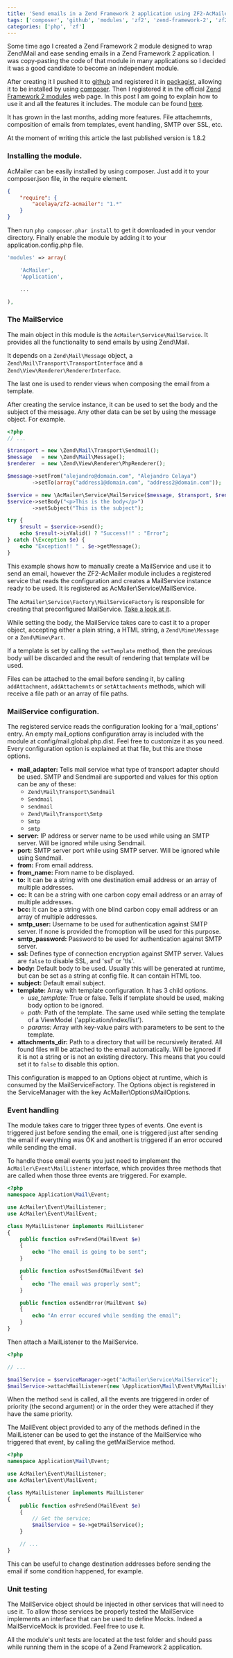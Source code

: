 ```yaml
---
title: 'Send emails in a Zend Framework 2 application using ZF2-AcMailer module'
tags: ['composer', 'github', 'modules', 'zf2', 'zend-framework-2', 'zf2-acmailer']
categories: ['php', 'zf']
---
```


Some time ago I created a Zend Framework 2 module designed to wrap Zend\Mail and ease sending emails in a Zend Framework 2 application. I was copy-pasting the code of that module in many applications so I decided it was a good candidate to become an independent module.

After creating it I pushed it to [github](https://github.com/) and registered it in [packagist](https://packagist.org/), allowing it to be installed by using [composer](https://getcomposer.org/). Then I registered it in the official [Zend Framework 2 modules](https://zfmodules.com/) web page. In this post I am going to explain how to use it and all the features it includes. The module can be found [here](https://github.com/acelaya/ZF2-AcMailer).

It has grown in the last months, adding more features. File attachemnts, composition of emails from templates, event handling, SMTP over SSL, etc.

At the moment of writing this article the last published version is 1.8.2

### Installing the module.

AcMailer can be easily installed by using composer. Just add it to your composer.json file, in the require element.

```json
{
    "require": {
        "acelaya/zf2-acmailer": "1.*"
    }
}
```

Then run `php composer.phar install` to get it downloaded in your vendor directory. Finally enable the module by adding it to your application.config.php file.

```php
'modules' => array(

    'AcMailer',
    'Application',

    ...

),
```

### The MailService

The main object in this module is the `AcMailer\Service\MailService`. It provides all the functionality to send emails by using Zend\Mail.

It depends on a `Zend\Mail\Message` object, a `Zend\Mail\Transport\TransportInterface` and a `Zend\View\Renderer\RendererInterface`.

The last one is used to render views when composing the email from a template.

After creating the service instance, it can be used to set the body and the subject of the message. Any other data can be set by using the message object. For example.

```php
<?php
// ...

$transport = new \Zend\Mail\Transport\Sendmail();
$message   = new \Zend\Mail\Message();
$renderer  = new \Zend\View\Renderer\PhpRenderer();

$message->setFrom("alejandro@domain.com", "Alejandro Celaya")
        ->setTo(array("address1@domain.com", "address2@domain.com"));

$service = new \AcMailer\Service\MailService($message, $transport, $renderer);
$service->setBody("<p>This is the body</p>")
        ->setSubject("This is the subject");

try {
    $result = $service->send();
    echo $result->isValid() ? "Success!!" : "Error";
} catch (\Exception $e) {
    echo "Exception!! " . $e->getMessage();
}
```

This example shows how to manually create a MailService and use it to send an email, however the ZF2-AcMailer module includes a registered service that reads the configuration and creates a MailService instance ready to be used. It is registered as AcMailer\Service\MailService.

The `AcMailer\Service\Factory\MailServiceFactory` is responsible for creating that preconfigured MailService. [Take a look at it](https://github.com/acelaya/ZF2-AcMailer/blob/master/src/AcMailer/Service/Factory/MailServiceFactory.php).

While setting the body, the MailService takes care to cast it to a proper object, accepting either a plain string, a HTML string, a `Zend\Mime\Message` or a `Zend\Mime\Part`.

If a template is set by calling the `setTemplate` method, then the previous body will be discarded and the result of rendering that template will be used.

Files can be attached to the email before sending it, by calling `addAttachment`, `addAttachemnts` or `setAttachments` methods, which will receive a file path or an array of file paths.

### MailService configuration.

The registered service reads the configuration looking for a ‘mail_options' entry. An empty mail_options configuration array is included with the module at config/mail.global.php.dist. Feel free to customize it as you need. Every configuration option is explained at that file, but this are those options.

* **mail_adapter:** Tells mail service what type of transport adapter should be used. SMTP and Sendmail are supported and values for this option can be any of these:
    * `Zend\Mail\Transport\Sendmail`
    * `Sendmail`
    * `sendmail`
    * `Zend\Mail\Transport\Smtp`
    * `Smtp`
    * `smtp`
* **server:** IP address or server name to be used while using an SMTP server. Will be ignored while using Sendmail.
* **port:** SMTP server port while using SMTP server. Will be ignored while using Sendmail.
* **from:** From email address.
* **from_name:** From name to be displayed.
* **to:** It can be a string with one destination email address or an array of multiple addresses.
* **cc:** It can be a string with one carbon copy email address or an array of multiple addresses.
* **bcc:** It can be a string with one blind carbon copy email address or an array of multiple addresses.
* **smtp_user:** Username to be used for authentication against SMTP server. If none is provided the fromoption will be used for this purpose.
* **smtp_password:** Password to be used for authentication against SMTP server.
* **ssl:** Defines type of connection encryption against SMTP server. Values are `false` to disable SSL, and 'ssl' or 'tls'.
* **body:** Default body to be used. Usually this will be generated at runtime, but can be set as a string at config file. It can contain HTML too.
* **subject:** Default email subject.
* **template:** Array with template configuration. It has 3 child options.
    * _use_template:_ True or false. Tells if template should be used, making body option to be ignored.
    * _path:_ Path of the template. The same used while setting the template of a ViewModel ('application/index/list').
    * _params:_ Array with key-value pairs with parameters to be sent to the template.
* **attachments_dir:** Path to a directory that will be recursively iterated. All found files will be attached to the email automatically. Will be ignored if it is not a string or is not an existing directory. This means that you could set it to `false` to disable this option.

This configuration is mapped to an Options object at runtime, which is consumed by the MailServiceFactory. The Options object is registered in the ServiceManager with the key AcMailer\Options\MailOptions.

### Event handling

The module takes care to trigger three types of events. One event is triggered just before sending the email, one is triggered just after sending the email if everything was OK and anothert is triggered if an error occured while sending the email.

To handle those email events you just need to implement the `AcMailer\Event\MailListener` interface, which provides three methods that are called when those three events are triggered. For example.

```php
<?php
namespace Application\Mail\Event;

use AcMailer\Event\MailListener;
use AcMailer\Event\MailEvent;

class MyMailListener implements MailListener
{
    public function osPreSend(MailEvent $e)
    {
        echo "The email is going to be sent";
    }

    public function osPostSend(MailEvent $e)
    {
        echo "The email was properly sent";
    }

    public function osSendError(MailEvent $e)
    {
        echo "An error occured while sending the email";
    }
}
```

Then attach a MailListener to the MailService.

```php
<?php

// ...

$mailService = $serviceManager->get("AcMailer\Service\MailService");
$mailService->attachMailListener(new \Application\Mail\Event\MyMailListener(), 5);
```

When the method `send` is called, all the events are triggered in order of priority (the second argument) or in the order they were attached if they have the same priority.

The MailEvent object provided to any of the methods defined in the MailListener can be used to get the instance of the MailService who triggered that event, by calling the getMailService method.

```php
<?php
namespace Application\Mail\Event;

use AcMailer\Event\MailListener;
use AcMailer\Event\MailEvent;

class MyMailListener implements MailListener
{
    public function osPreSend(MailEvent $e)
    {
        // Get the service;
        $mailService = $e->getMailService();
    }

    // ...
}
```

This can be useful to change destination addresses before sending the email if some condition happened, for example.

### Unit testing

The MailService object should be injected in other services that will need to use it. To allow those services be properly tested the MailService implements an interface that can be used to define Mocks. Indeed a MailServiceMock is provided. Feel free to use it.

All the module's unit tests are located at the test folder and should pass while running them in the scope of a Zend Framework 2 application.
